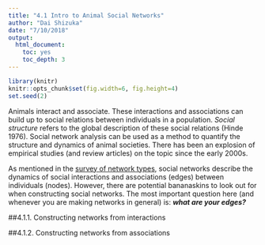 ```yaml
---
title: "4.1 Intro to Animal Social Networks"
author: "Dai Shizuka"
date: "7/10/2018"
output: 
  html_document:
    toc: yes
    toc_depth: 3
---
```


```r
library(knitr)
knitr::opts_chunk$set(fig.width=6, fig.height=4) 
set.seed(2)
```

Animals interact and associate. These interactions and associations can build up to social relations between individuals in a population. *Social structure* refers to the global description of these social relations (Hinde 1976). Social network analysis can be used as a method to quantify the structure and dynamics of animal societies. There has been an explosion of empirical studies (and review articles) on the topic since the early 2000s.

As mentioned in the [survey of network types](04_networktypes.html), social networks describe the dynamics of social interactions and associations (edges) between individuals (nodes). However, there are potential bananaskins to look out for when constructing social networks. The most important question here (and whenever you are making networks in general) is: ***what are your edges?***

##4.1.1. Constructing networks from interactions



##4.1.2. Constructing networks from associations